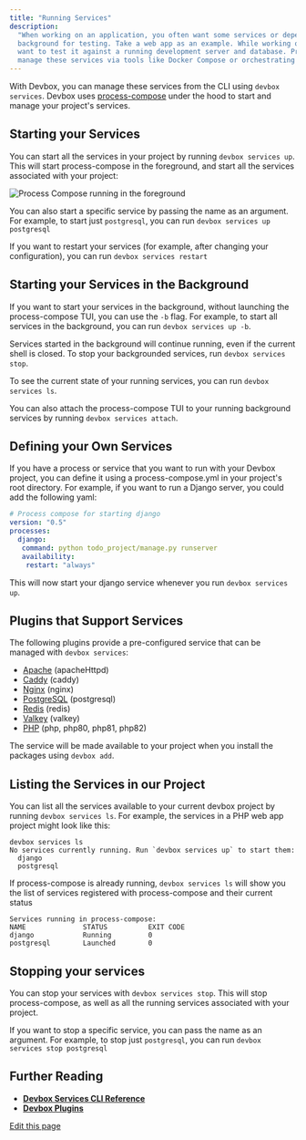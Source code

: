 ```yaml
---
title: "Running Services"
description:
  "When working on an application, you often want some services or dependencies running in the
  background for testing. Take a web app as an example. While working on your application, you will
  want to test it against a running development server and database. Previously developers would
  manage these services via tools like Docker Compose or orchestrating them manually."
---
```


With Devbox, you can manage these services from the CLI using `devbox services`. Devbox uses
[process-compose](https://github.com/F1bonacc1/process-compose#-launcher) under the hood to start
and manage your project's services.

## Starting your Services[​](#starting-your-services "Direct link to Starting your Services")

You can start all the services in your project by running `devbox services up`. This will start
process-compose in the foreground, and start all the services associated with your project:

![Process Compose running in the foreground](/images/docs/devbox/guides/services/docs/assets/images/process-compose-tui-ea6c8521f9edc58340be82f160aa7da6.png)

You can also start a specific service by passing the name as an argument. For example, to start just
`postgresql`, you can run `devbox services up postgresql`

If you want to restart your services (for example, after changing your configuration), you can run
`devbox services restart`

## Starting your Services in the Background[​](#starting-your-services-in-the-background "Direct link to Starting your Services in the Background")

If you want to start your services in the background, without launching the process-compose TUI, you
can use the `-b` flag. For example, to start all services in the background, you can run
`devbox services up -b`.

Services started in the background will continue running, even if the current shell is closed. To
stop your backgrounded services, run `devbox services stop`.

To see the current state of your running services, you can run `devbox services ls`.

You can also attach the process-compose TUI to your running background services by running
`devbox services attach`.

## Defining your Own Services[​](#defining-your-own-services "Direct link to Defining your Own Services")

If you have a process or service that you want to run with your Devbox project, you can define it
using a process-compose.yml in your project's root directory. For example, if you want to run a
Django server, you could add the following yaml:

```yaml
# Process compose for starting django
version: "0.5"
processes:
  django:
   command: python todo_project/manage.py runserver
   availability:
    restart: "always"
```

This will now start your django service whenever you run `devbox services up`.

## Plugins that Support Services[​](#plugins-that-support-services "Direct link to Plugins that Support Services")

The following plugins provide a pre-configured service that can be managed with `devbox services`:

- [Apache](/docs/devbox/devbox-examples/servers/apache/) (apacheHttpd)
- [Caddy](/docs/devbox/devbox-examples/servers/caddy/) (caddy)
- [Nginx](/docs/devbox/devbox-examples/servers/nginx/) (nginx)
- [PostgreSQL](/docs/devbox/devbox-examples/databases/postgres/) (postgresql)
- [Redis](/docs/devbox/devbox-examples/databases/redis/) (redis)
- [Valkey](/docs/devbox/devbox-examples/databases/valkey/) (valkey)
- [PHP](/docs/devbox/devbox-examples/languages/php/) (php, php80, php81, php82)

The service will be made available to your project when you install the packages using `devbox add`.

## Listing the Services in our Project[​](#listing-the-services-in-our-project "Direct link to Listing the Services in our Project")

You can list all the services available to your current devbox project by running
`devbox services ls`. For example, the services in a PHP web app project might look like this:

```text
devbox services ls
No services currently running. Run `devbox services up` to start them:
  django
  postgresql
```

If process-compose is already running, `devbox services ls` will show you the list of services
registered with process-compose and their current status

```text
Services running in process-compose:
NAME              STATUS          EXIT CODE
django            Running         0
postgresql        Launched        0
```

## Stopping your services[​](#stopping-your-services "Direct link to Stopping your services")

You can stop your services with `devbox services stop`. This will stop process-compose, as well as
all the running services associated with your project.

If you want to stop a specific service, you can pass the name as an argument. For example, to stop
just `postgresql`, you can run `devbox services stop postgresql`

## Further Reading[​](#further-reading "Direct link to Further Reading")

- [**Devbox Services CLI Reference**](/docs/devbox/cli-reference/devbox-services/)
- [**Devbox Plugins**](/docs/devbox/guides/plugins/)

[Edit this page](https://github.com/jetify-com/devbox/tree/main/docs/app/docs/guides/services.md)
